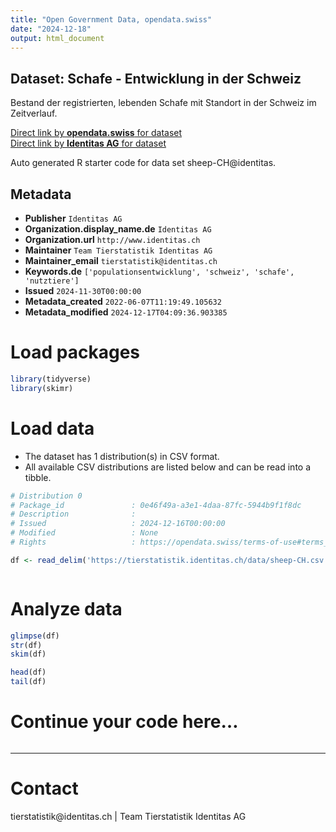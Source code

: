 ```yaml
---
title: "Open Government Data, opendata.swiss"
date: "2024-12-18"
output: html_document
---
```


## Dataset: Schafe - Entwicklung in der Schweiz

Bestand der registrierten, lebenden Schafe mit Standort in der Schweiz im Zeitverlauf. 

[Direct link by **opendata.swiss** for dataset](https://opendata.swiss/de/dataset/schafe-entwicklung-in-der-schweiz)<br>
[Direct link by **Identitas AG** for dataset](https://tierstatistik.identitas.ch/)

Auto generated R starter code for data set sheep-CH@identitas.

## Metadata

- **Publisher** `Identitas AG`
- **Organization.display_name.de** `Identitas AG`
- **Organization.url** `http://www.identitas.ch`
- **Maintainer** `Team Tierstatistik Identitas AG`
- **Maintainer_email** `tierstatistik@identitas.ch`
- **Keywords.de** `['populationsentwicklung', 'schweiz', 'schafe', 'nutztiere']`
- **Issued** `2024-11-30T00:00:00`
- **Metadata_created** `2022-06-07T11:19:49.105632`
- **Metadata_modified** `2024-12-17T04:09:36.903385`


# Load packages

```r

library(tidyverse)
library(skimr)

```

# Load data

-   The dataset has 1 distribution(s) in CSV format.
-   All available CSV distributions are listed below and can be read into a tibble.

```r

# Distribution 0
# Package_id               : 0e46f49a-a3e1-4daa-87fc-5944b9f1f8dc
# Description              : 
# Issued                   : 2024-12-16T00:00:00
# Modified                 : None
# Rights                   : https://opendata.swiss/terms-of-use#terms_by

df <- read_delim('https://tierstatistik.identitas.ch/data/sheep-CH.csv')



```

# Analyze data

```r

glimpse(df)
str(df)
skim(df)

head(df)
tail(df)

```

# Continue your code here...

```r

```

------------------------------------------------------------------------

# Contact

tierstatistik@identitas.ch | Team Tierstatistik Identitas AG
